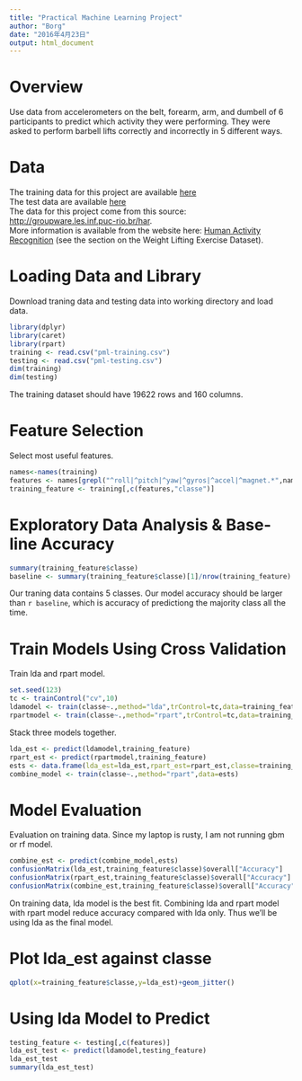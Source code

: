 ```yaml
---
title: "Practical Machine Learning Project"
author: "Borg"
date: "2016年4月23日"
output: html_document
---
```

# Overview  
Use data from accelerometers on the belt, forearm, arm, and dumbell of 6 participants to predict which activity they were performing. They were asked to perform barbell lifts correctly and incorrectly in 5 different ways. 

# Data  
The training data for this project are available [here](https://d396qusza40orc.cloudfront.net/predmachlearn/pml-training.csv)  
The test data are available [here](https://d396qusza40orc.cloudfront.net/predmachlearn/pml-testing.csv)  
The data for this project come from this source: <http://groupware.les.inf.puc-rio.br/har>.   
More information is available from the website here: [Human Activity Recognition](http://groupware.les.inf.puc-rio.br/har) (see the section on the Weight Lifting Exercise Dataset). 

# Loading Data and Library
Download traning data and testing data into working directory and load data.
```r
library(dplyr)
library(caret)
library(rpart)
training <- read.csv("pml-training.csv")
testing <- read.csv("pml-testing.csv")
dim(training)
dim(testing)
```
The training dataset should have 19622 rows and 160 columns.

# Feature Selection
Select most useful features.
```r
names<-names(training)
features <- names[grepl("^roll|^pitch|^yaw|^gyros|^accel|^magnet.*",names)]
training_feature <- training[,c(features,"classe")]
```

# Exploratory Data Analysis & Base-line Accuracy
```r
summary(training_feature$classe)
baseline <- summary(training_feature$classe)[1]/nrow(training_feature)
```
Our traning data contains 5 classes. Our model accuracy should be larger than `r baseline`, which is accuracy of predictiong the majority class all the time.

# Train Models Using Cross Validation
Train lda and rpart model.
```r
set.seed(123)
tc <- trainControl("cv",10)
ldamodel <- train(classe~.,method="lda",trControl=tc,data=training_feature)
rpartmodel <- train(classe~.,method="rpart",trControl=tc,data=training_feature)
```

Stack three models together.
```r
lda_est <- predict(ldamodel,training_feature)
rpart_est <- predict(rpartmodel,training_feature)
ests <- data.frame(lda_est=lda_est,rpart_est=rpart_est,classe=training_feature$classe)
combine_model <- train(classe~.,method="rpart",data=ests)
```

# Model Evaluation
Evaluation on training data. Since my laptop is rusty, I am not running gbm or rf model.  
```r
combine_est <- predict(combine_model,ests)
confusionMatrix(lda_est,training_feature$classe)$overall["Accuracy"]
confusionMatrix(rpart_est,training_feature$classe)$overall["Accuracy"]
confusionMatrix(combine_est,training_feature$classe)$overall["Accuracy"]
```  
On training data, lda model is the best fit. Combining lda and rpart model with rpart model reduce accuracy compared with lda only. Thus we'll be using lda as the final model.

# Plot lda_est against classe
```r
qplot(x=training_feature$classe,y=lda_est)+geom_jitter()
```

# Using lda Model to Predict
```r
testing_feature <- testing[,c(features)]
lda_est_test <- predict(ldamodel,testing_feature)
lda_est_test
summary(lda_est_test)
```  